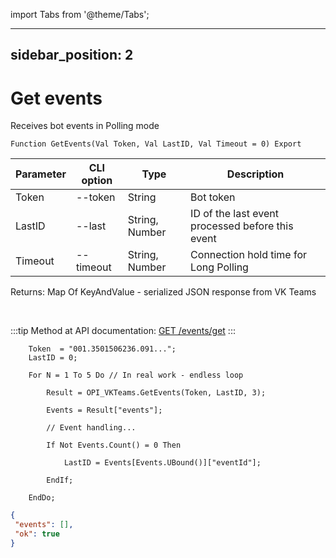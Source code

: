 ﻿import Tabs from '@theme/Tabs';

---
sidebar_position: 2
---

# Get events
 Receives bot events in Polling mode



`Function GetEvents(Val Token, Val LastID, Val Timeout = 0) Export`

  | Parameter | CLI option | Type | Description |
  |-|-|-|-|
  | Token | --token | String | Bot token |
  | LastID | --last | String, Number | ID of the last event processed before this event |
  | Timeout | --timeout | String, Number | Connection hold time for Long Polling |

  
  Returns:  Map Of KeyAndValue - serialized JSON response from VK Teams

<br/>

:::tip
Method at API documentation: [GET /events/get](https://teams.vk.com/botapi/#/events/get_events_get)
:::
<br/>


```bsl title="Code example"
    Token  = "001.3501506236.091...";
    LastID = 0;

    For N = 1 To 5 Do // In real work - endless loop

        Result = OPI_VKTeams.GetEvents(Token, LastID, 3);

        Events = Result["events"];

        // Event handling...

        If Not Events.Count() = 0 Then

            LastID = Events[Events.UBound()]["eventId"];

        EndIf;

    EndDo;
```
 



```json title="Result"
{
 "events": [],
 "ok": true
}
```
